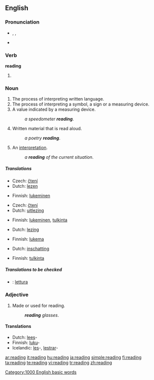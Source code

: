 {{see|Reading}}
{{wikipedia|reading (disambiguation)}}
==English==
{{rank|broke|waiting|political|774|reading|German|seven|notice}}

===Pronunciation===
*{{enPR|rēd'ĭng}}, {{IPA|/ˈriːdɪŋ/}}, {{SAMPA|/"ri:dIN/}}
*{{audio|en-us-reading.ogg|Audio (US)}}
*:{{rhymes|iːdɪŋ}}

===Verb===
'''reading'''

# {{present participle of|[[read]]}}

===Noun===
{{wikipedia}}
{{en-noun|s|-}}

# The process of interpreting written language.
# The process of interpreting a symbol, a sign or a measuring device.
# A value indicated by a measuring device.
#:''a speedometer '''reading'''''.
# Written material that is read aloud.
#:''a poetry '''reading'''''.
# An [[interpretation]].
#:''a '''reading''' of the current situation''.

=====Translations=====
{{trans-top|the process of interpreting written language}}
*Czech: [[čtení]] {{n}}
*Dutch: [[lezen]] {{n}}
{{trans-mid}}
*Finnish: [[lukeminen]]
{{trans-bottom}}

{{trans-top|the process of interpreting a symbol}}
*Czech: [[čtení]] {{n}}
*Dutch: [[uitlezing]] {{f}}
{{trans-mid}}
*Finnish: [[lukeminen]], [[tulkinta]]
{{trans-bottom}}

{{trans-top|a value indicated by a measuring device}}
*Dutch: [[lezing]] {{f}}
{{trans-mid}}
*Finnish: [[lukema]]
{{trans-bottom}}

{{trans-top|written material that is read aloud}}
*Dutch: [[inschatting]] {{f}}
{{trans-mid}}
{{trans-bottom}}

{{trans-top|an interpretation}}
*Finnish: [[tulkinta]]
{{trans-mid}}
{{trans-bottom}}

=====Translations to be checked=====
{{checktrans}}
*{{ttbc|Italian}}: [[lettura]] {{f}}

===Adjective===
{{en-adj|-}}

# Made or used for reading.
#:'''''reading''' glasses''.

====Translations====
{{trans-top|made or used for reading}}
*Dutch: [[lees]]-
*Finnish: [[luku]]-
*Icelandic: [[les]]-, [[lestrar]]-
{{trans-mid}}
{{trans-bottom}}

[[Category:1000 English basic words]]

[[ar:reading]]
[[it:reading]]
[[hu:reading]]
[[ja:reading]]
[[simple:reading]]
[[fi:reading]]
[[ta:reading]]
[[te:reading]]
[[vi:reading]]
[[tr:reading]]
[[zh:reading]]